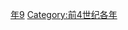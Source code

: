 {{Catnav|頁面分類|历史|歷史時代|年|前4世纪各年}}

{{catmore}}

[[Category:前350年代|年9]]
[[Category:前4世纪各年|Category:前4世纪各年]]